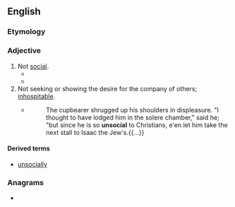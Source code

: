 ==English==

===Etymology===
{{prefix|en|un|social}}

===Adjective===
{{en-adj}}

# Not [[social]].
#* {{RQ:Burke Revolution in France|passage=The municipal corporations of that universal kingdom are not morally at liberty at their pleasure, and on their speculations of a contingent improvement, wholly to separate and tear asunder the bands of their subordinate community, and to dissolve it into an '''unsocial''', uncivil, unconnected chaos of elementary principles.}}
#* {{RQ:Landon Lady Anne Granard|page=13|volume=I|passage=He went to London, though he would have preferred remaining in the country; he gave a grand fête of some description or other every year, though he hated the noise and confusion; he filled his house with company, though his habits were even '''unsocial''': in short, his whole life was one succession of sacrifices, but they were sacrifices without merit—they were the sacrifices of weakness, not of strength.}}
# Not seeking or showing the desire for the company of others; [[inhospitable|inhospitable]].
#* {{RQ:Scott Ivanhoe}}
#*: The cupbearer shrugged up his shoulders in displeasure. "I thought to have lodged him in the solere chamber," said he; "but since he is so '''unsocial''' to Christians, e'en let him take the next stall to Isaac the Jew's.{{...}}

====Derived terms====
* [[unsocially]]

===Anagrams===
* {{anagrams|en|a=acilnosu|Nicolaus|cousinal}}